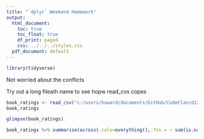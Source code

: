 ```yaml
---
title: "`dplyr` Weekend Homework"
output:
  html_document:
    toc: true
    toc_float: true
    df_print: paged
    css: ../../../styles.css
  pdf_document: default
---
```


```r
library(tidyverse)
```
Not worried about the conflicts

Try out a long fileath name to see hopw read_cvs copes



```r
book_ratings <- read_csv("c:/users/howard/documents/GitHub/CodeClan/d12_classnotes/week_01/day_5/2_weekend_homework/data/books.csv")
book_ratings
```

```r
glimpse(book_ratings)
```

```r
book_ratings %>% summarise(across(.cols=everything(),.fns = ~ sum(is.na(.x))))
```

